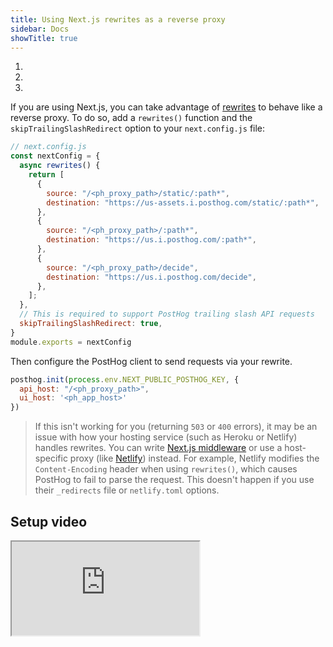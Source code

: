 ```yaml
---
title: Using Next.js rewrites as a reverse proxy
sidebar: Docs
showTitle: true
---
```



<CalloutBox icon="IconWarning" title="Warning" type="fyi">

  1. <ProxyWarning />
  2. <RegionWarning />
  3. <ProxyPathNamesWarning />

</CalloutBox>

If you are using Next.js, you can take advantage of [rewrites](https://nextjs.org/docs/api-reference/next.config.js/rewrites) to behave like a reverse proxy. To do so, add a `rewrites()` function and the `skipTrailingSlashRedirect` option to your `next.config.js` file: 

```js
// next.config.js
const nextConfig = {
  async rewrites() {
    return [
      {
        source: "/<ph_proxy_path>/static/:path*",
        destination: "https://us-assets.i.posthog.com/static/:path*",
      },
      {
        source: "/<ph_proxy_path>/:path*",
        destination: "https://us.i.posthog.com/:path*",
      },
      {
        source: "/<ph_proxy_path>/decide",
        destination: "https://us.i.posthog.com/decide",
      },
    ];
  },
  // This is required to support PostHog trailing slash API requests
  skipTrailingSlashRedirect: true, 
}
module.exports = nextConfig
```

Then configure the PostHog client to send requests via your rewrite.

```js
posthog.init(process.env.NEXT_PUBLIC_POSTHOG_KEY, {
  api_host: "/<ph_proxy_path>",
  ui_host: '<ph_app_host>'
})
```

> If this isn't working for you (returning `503` or `400` errors), it may be an issue with how your hosting service (such as Heroku or Netlify) handles rewrites. You can write [Next.js middleware](/docs/advanced/proxy/nextjs-middleware) or use a host-specific proxy (like [Netlify](/docs/advanced/proxy/netlify)) instead.
> For example, Netlify modifies the `Content-Encoding` header when using `rewrites()`, which causes PostHog to fail to parse the request. This doesn't happen if you use their `_redirects` file or `netlify.toml` options.

## Setup video

<iframe
  src="https://www.youtube-nocookie.com/embed/MD-jI2moPV0"
  className="rounded shadow-xl"
/>